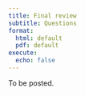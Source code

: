 ```yaml
---
title: Final review
subtitle: Questions
format:
  html: default
  pdf: default
execute:
  echo: false
---
```


To be posted.
